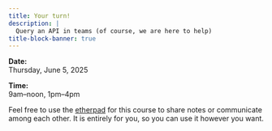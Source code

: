```yaml
---
title: Your turn!
description: |
  Query an API in teams (of course, we are here to help)
title-block-banner: true
---
```


:::{.topdef}

**Date:** \
Thursday, June 5, 2025

**Time:** \
9am–noon, 1pm–4pm

:::

:::{.note}

Feel free to use the [etherpad](https://etherpad.wikimedia.org/p/dhsi25) for this course to share notes or communicate among each other. It is entirely for you, so you can use it however you want.

:::

